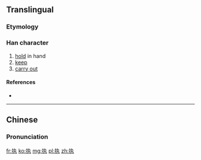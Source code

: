 {{also|執}}
==Translingual==
{{zh-hanzi-box|执|[[執]]}}

===Etymology===
{{Han simp|執|f=幸|t=扌}}

===Han character===
{{Han char|rn=64|rad=手|as=03|sn=6|four=|canj=手大弓戈 (QKNI)|ids=⿰[[扌]][[丸]]}}

# [[hold]] in hand
# [[keep]]
# [[carry out]]

====References====
* {{Han ref|kx=0418.141|dkj=11823|dj=0765.110|hdz=31831.050|uh=6267|ud=25191}}

----

==Chinese==
{{zh-hanzi-box|执|[[執]]}}

===Pronunciation===
{{zh-pron
|m=zhí
|c=zap1
|mn=chip
|mc=y
|oc=y
|ma=
|cat=v
}}

[[fr:执]]
[[ko:执]]
[[mg:执]]
[[pl:执]]
[[zh:执]]
